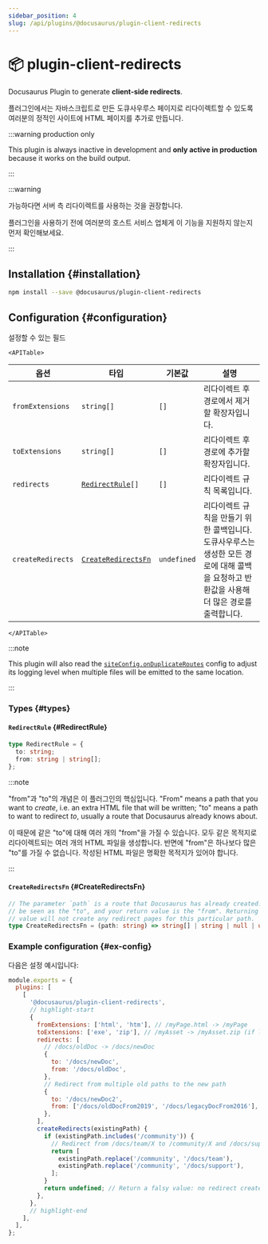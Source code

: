 ```yaml
---
sidebar_position: 4
slug: /api/plugins/@docusaurus/plugin-client-redirects
---
```


# 📦 plugin-client-redirects


Docusaurus Plugin to generate **client-side redirects**.

플러그인에서는 자바스크립트로 만든 도큐사우루스 페이지로 리다이렉트할 수 있도록 여러분의 정적인 사이트에 HTML 페이지를 추가로 만듭니다.

:::warning production only

This plugin is always inactive in development and **only active in production** because it works on the build output.

:::

:::warning

가능하다면 서버 측 리다이렉트를 사용하는 것을 권장합니다.

플러그인을 사용하기 전에 여러분의 호스트 서비스 업체게 이 기능을 지원하지 않는지 먼저 확인해보세요.

:::

## Installation {#installation}

```bash npm2yarn
npm install --save @docusaurus/plugin-client-redirects
```

## Configuration {#configuration}

설정할 수 있는 필드

```mdx-code-block
<APITable>
```

| 옵션                | 타입                                                   | 기본값         | 설명                                                                              |
| ----------------- | ---------------------------------------------------- | ----------- | ------------------------------------------------------------------------------- |
| `fromExtensions`  | `string[]`                                           | `[]`        | 리다이렉트 후 경로에서 제거할 확장자입니다.                                                        |
| `toExtensions`    | `string[]`                                           | `[]`        | 리다이렉트 후 경로에 추가할 확장자입니다.                                                         |
| `redirects`       | <code>[RedirectRule](#RedirectRule)[]</code>         | `[]`        | 리다이렉트 규칙 목록입니다.                                                                 |
| `createRedirects` | <code>[CreateRedirectsFn](#CreateRedirectsFn)</code> | `undefined` | 리다이렉트 규칙을 만들기 위한 콜백입니다. 도큐사우루스는 생성한 모든 경로에 대해 콜백을 요청하고 반환값을 사용해 더 많은 경로를 출력합니다. |

```mdx-code-block
</APITable>
```

:::note

This plugin will also read the [`siteConfig.onDuplicateRoutes`](../docusaurus.config.js.mdx#onDuplicateRoutes) config to adjust its logging level when multiple files will be emitted to the same location.

:::

### Types {#types}

#### `RedirectRule` {#RedirectRule}

```ts
type RedirectRule = {
  to: string;
  from: string | string[];
};
```

:::note

"from"과 "to"의 개념은 이 플러그인의 핵심입니다. "From" means a path that you want to _create_, i.e. an extra HTML file that will be written; "to" means a path to want to redirect _to_, usually a route that Docusaurus already knows about.

이 때문에 같은 "to"에 대해 여러 개의 "from"을 가질 수 있습니다. 모두 같은 목적지로 리다이렉트되는 여러 개의 HTML 파일을 생성합니다. 반면에 "from"은 하나보다 많은 "to"를 가질 수 없습니다. 작성된 HTML 파일은 명확한 목적지가 있어야 합니다.

:::

#### `CreateRedirectsFn` {#CreateRedirectsFn}

```ts
// The parameter `path` is a route that Docusaurus has already created. It can
// be seen as the "to", and your return value is the "from". Returning a falsy
// value will not create any redirect pages for this particular path.
type CreateRedirectsFn = (path: string) => string[] | string | null | undefined;
```

### Example configuration {#ex-config}

다음은 설정 예시입니다:

```js title="docusaurus.config.js"
module.exports = {
  plugins: [
    [
      '@docusaurus/plugin-client-redirects',
      // highlight-start
      {
        fromExtensions: ['html', 'htm'], // /myPage.html -> /myPage
        toExtensions: ['exe', 'zip'], // /myAsset -> /myAsset.zip (if latter exists)
        redirects: [
          // /docs/oldDoc -> /docs/newDoc
          {
            to: '/docs/newDoc',
            from: '/docs/oldDoc',
          },
          // Redirect from multiple old paths to the new path
          {
            to: '/docs/newDoc2',
            from: ['/docs/oldDocFrom2019', '/docs/legacyDocFrom2016'],
          },
        ],
        createRedirects(existingPath) {
          if (existingPath.includes('/community')) {
            // Redirect from /docs/team/X to /community/X and /docs/support/X to /community/X
            return [
              existingPath.replace('/community', '/docs/team'),
              existingPath.replace('/community', '/docs/support'),
            ];
          }
          return undefined; // Return a falsy value: no redirect created
        },
      },
      // highlight-end
    ],
  ],
};
```
